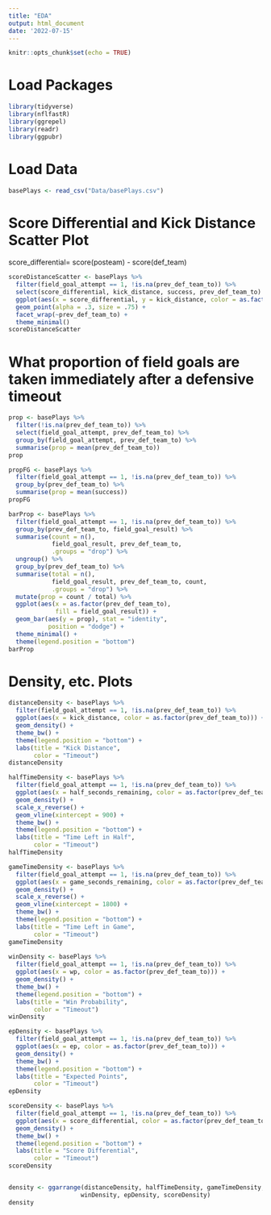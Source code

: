 ```yaml
---
title: "EDA"
output: html_document
date: '2022-07-15'
---
```


```r
knitr::opts_chunk$set(echo = TRUE)
```

# Load Packages

```r

library(tidyverse)
library(nflfastR)
library(ggrepel)
library(readr)
library(ggpubr)

```


# Load Data

``` r

basePlays <- read_csv("Data/basePlays.csv")

```


# Score Differential and Kick Distance Scatter Plot

score_differential= score(posteam) - score(def_team)

```r

scoreDistanceScatter <- basePlays %>%
  filter(field_goal_attempt == 1, !is.na(prev_def_team_to)) %>%
  select(score_differential, kick_distance, success, prev_def_team_to) %>%
  ggplot(aes(x = score_differential, y = kick_distance, color = as.factor(success))) + 
  geom_point(alpha = .3, size = .75) +
  facet_wrap(~prev_def_team_to) + 
  theme_minimal()
scoreDistanceScatter

```

# What proportion of field goals are taken immediately after a defensive timeout

```r

prop <- basePlays %>%
  filter(!is.na(prev_def_team_to)) %>%
  select(field_goal_attempt, prev_def_team_to) %>%
  group_by(field_goal_attempt, prev_def_team_to) %>%
  summarise(prop = mean(prev_def_team_to))
prop

propFG <- basePlays %>%
  filter(field_goal_attempt == 1, !is.na(prev_def_team_to)) %>%
  group_by(prev_def_team_to) %>%
  summarise(prop = mean(success)) 
propFG

barProp <- basePlays %>%
  filter(field_goal_attempt == 1, !is.na(prev_def_team_to)) %>% 
  group_by(prev_def_team_to, field_goal_result) %>%
  summarise(count = n(),
            field_goal_result, prev_def_team_to,
            .groups = "drop") %>%
  ungroup() %>%
  group_by(prev_def_team_to) %>%
  summarise(total = n(),
            field_goal_result, prev_def_team_to, count,
            .groups = "drop") %>%
  mutate(prop = count / total) %>%
  ggplot(aes(x = as.factor(prev_def_team_to), 
             fill = field_goal_result)) +
  geom_bar(aes(y = prop), stat = "identity",
           position = "dodge") + 
  theme_minimal() + 
  theme(legend.position = "bottom")
barProp

```


# Density, etc. Plots

``` r

distanceDensity <- basePlays %>%
  filter(field_goal_attempt == 1, !is.na(prev_def_team_to)) %>%
  ggplot(aes(x = kick_distance, color = as.factor(prev_def_team_to))) + 
  geom_density() + 
  theme_bw() + 
  theme(legend.position = "bottom") + 
  labs(title = "Kick Distance",
       color = "Timeout")
distanceDensity

halfTimeDensity <- basePlays %>%
  filter(field_goal_attempt == 1, !is.na(prev_def_team_to)) %>%
  ggplot(aes(x = half_seconds_remaining, color = as.factor(prev_def_team_to))) + 
  geom_density() + 
  scale_x_reverse() +
  geom_vline(xintercept = 900) + 
  theme_bw() + 
  theme(legend.position = "bottom") + 
  labs(title = "Time Left in Half",
       color = "Timeout")
halfTimeDensity

gameTimeDensity <- basePlays %>%
  filter(field_goal_attempt == 1, !is.na(prev_def_team_to)) %>%
  ggplot(aes(x = game_seconds_remaining, color = as.factor(prev_def_team_to))) + 
  geom_density() + 
  scale_x_reverse() +
  geom_vline(xintercept = 1800) + 
  theme_bw() + 
  theme(legend.position = "bottom") + 
  labs(title = "Time Left in Game",
       color = "Timeout")
gameTimeDensity
  
winDensity <- basePlays %>%
  filter(field_goal_attempt == 1, !is.na(prev_def_team_to)) %>%
  ggplot(aes(x = wp, color = as.factor(prev_def_team_to))) + 
  geom_density() + 
  theme_bw() + 
  theme(legend.position = "bottom") + 
  labs(title = "Win Probability",
       color = "Timeout")
winDensity

epDensity <- basePlays %>%
  filter(field_goal_attempt == 1, !is.na(prev_def_team_to)) %>%
  ggplot(aes(x = ep, color = as.factor(prev_def_team_to))) + 
  geom_density() + 
  theme_bw() + 
  theme(legend.position = "bottom") + 
  labs(title = "Expected Points",
       color = "Timeout")
epDensity

scoreDensity <- basePlays %>%
  filter(field_goal_attempt == 1, !is.na(prev_def_team_to)) %>%
  ggplot(aes(x = score_differential, color = as.factor(prev_def_team_to))) + 
  geom_density() + 
  theme_bw() + 
  theme(legend.position = "bottom") + 
  labs(title = "Score Differential",
       color = "Timeout")
scoreDensity


density <- ggarrange(distanceDensity, halfTimeDensity, gameTimeDensity, 
                    winDensity, epDensity, scoreDensity)
density

```












